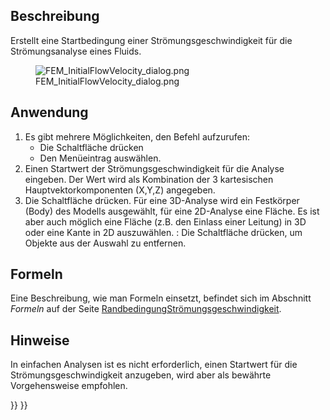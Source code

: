 <languages/>

{{Docnav/de
|[[FEM_ElectricChargeDensity/de|ElektrischeLadungsdichte]]
|[[FEM_ConstraintInitialPressure/de|StartbedingungDruck]]
|[[FEM_Workbench/de|FEM]]
|IconL=FEM_ConstraintElectricChargeDensity.svg
|IconR=FEM_ConstraintInitialPressure.svg
|IconC=Workbench_FEM.svg
}}

{{GuiCommandContainer|
{{GuiCommand/de
|Name=FEM ConstraintInitialFlowVelocity
|Name/de=FEM StartbedingungStrömungsgeschwindigkeit
|MenuLocation=Model → Fluid-Randbedingungen → Startbedingung Strömungsgeschwindigkeit
|Workbenches=[[FEM_Workbench/de|FEM]]
|SeeAlso=[[FEM_ConstraintFlowVelocity/de|RandbedingungStrömungsgeschwindigkeit]], [[FEM_ConstraintInitialPressure/de|StartbedingungDruck]]
}}
{{GuiCommandFemInfo/de
|Solvers=Elmer
}}
}}

<span id="Description"></span>
==Beschreibung==

Erstellt eine Startbedingung einer Strömungsgeschwindigkeit für die Strömungsanalyse eines Fluids.

[[File:FEM_InitialFlowVelocity_dialog.png]]
<div lang="en" dir="ltr" class="mw-content-ltr">
{{Caption|The FEM initial flow velocity task panel}}
</div>

<span id="Usage"></span>
==Anwendung== 

# Es gibt mehrere Möglichkeiten, den Befehl aufzurufen:
#* Die Schaltfläche {{Button|[[Image:FEM_ConstraintInitialFlowVelocity.svg|16px]] [[FEM_ConstraintInitialFlowVelocity/de|Startbedingung Strömungsgeschwindigkeit]]}} drücken
#* Den Menüeintrag {{MenuCommand|Modell → Fluid-Randbedingungen → [[Image:FEM_ConstraintInitialFlowVelocity.svg|16px]] Startbedingung Strömungsgeschwindigkeit}} auswählen.
# Einen Startwert der Strömungsgeschwindigkeit für die Analyse eingeben. Der Wert wird als Kombination der 3 kartesischen Hauptvektorkomponenten (X,Y,Z) angegeben.
# Die Schaltfläche {{Button|Hinzufügen}} drücken. Für eine 3D-Analyse wird ein Festkörper (Body) des Modells ausgewählt, für eine 2D-Analyse eine Fläche. Es ist aber auch möglich eine Fläche (z.B. den Einlass einer Leitung) in 3D oder eine Kante in 2D auszuwählen. {{Version/de|1.1}}: Die Schaltfläche {{Button|Entfernen}} drücken, um Objekte aus der Auswahl zu entfernen.

<span id="Formulas"></span>
==Formeln==

Eine Beschreibung, wie man Formeln einsetzt, befindet sich im Abschnitt ''Formeln'' auf der Seite [[FEM_ConstraintFlowVelocity/de#Formeln|RandbedingungStrömungsgeschwindigkeit]].

<span id="Notes"></span>
==Hinweise== 

In einfachen Analysen ist es nicht erforderlich, einen Startwert für die Strömungsgeschwindigkeit anzugeben, wird aber als bewährte Vorgehensweise empfohlen.


{{Docnav/de
|[[FEM_ElectricChargeDensity/de|ElektrischeLadungsdichte]]
|[[FEM_ConstraintInitialPressure/de|StartbedingungDruck]]
|[[FEM_Workbench/de|FEM]]
|IconL=FEM_ConstraintElectricChargeDensity.svg
|IconR=FEM_ConstraintInitialPressure.svg
|IconC=Workbench_FEM.svg
}}

{{FEM_Tools_navi{{#translation:}}}}
{{Userdocnavi{{#translation:}}}}